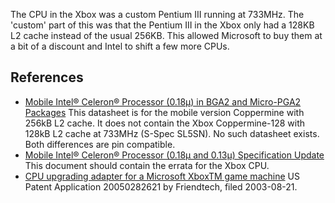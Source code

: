 The CPU in the Xbox was a custom Pentium III running at 733MHz. The 'custom' part of this was that the Pentium III in the Xbox only had a 128KB L2 cache instead of the usual 256KB. This allowed Microsoft to buy them at a bit of a discount and Intel to shift a few more CPUs{{citation needed}}.

== References ==

* [http://www.intel.com/content/dam/support/us/en/documents/processors/mobile/celeron/sb/28365403.pdf Mobile Intel® Celeron® Processor (0.18μ) in BGA2 and Micro-PGA2 Packages] This datasheet is for the mobile version Coppermine with 256kB L2 cache. It does not contain the Xbox Coppermine-128 with 128kB L2 cache at 733MHz (S-Spec SL5SN). No such datasheet exists. Both differences are pin compatible.
* [https://www.intel.com/content/dam/support/us/en/documents/processors/mobile/celeron/sb/24542154.pdf Mobile Intel® Celeron® Processor (0.18μ and 0.13μ) Specification Update] This document should contain the errata for the Xbox CPU.
* [https://www.google.com/patents/US20050282621 CPU upgrading adapter for a Microsoft XboxTM game machine] US Patent Application 20050282621 by Friendtech, filed 2003-08-21.